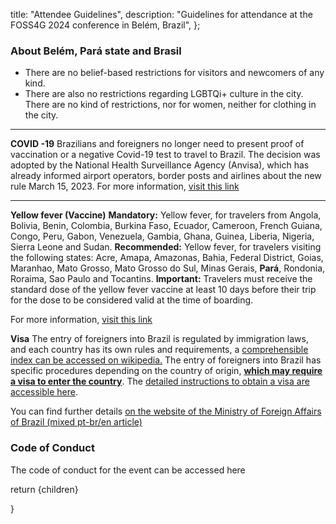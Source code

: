 
  title: "Attendee Guidelines",
  description:
    "Guidelines for attendance at the FOSS4G 2024 conference in Belém, Brazil",
};

### About Belém, Pará state and Brasil

- There are no belief-based restrictions for visitors and newcomers of any kind.
- There are also no restrictions regarding LGBTQi+ culture in the city. There are no kind of restrictions, nor for women, neither for clothing in the city.

---

**COVID -19**
Brazilians and foreigners no longer need to present proof of vaccination or a negative Covid-19 test to travel to Brazil. The decision was adopted by the National Health Surveillance Agency (Anvisa), which has already informed airport operators, border posts and airlines about the new rule March 15, 2023.
For more information, [visit this link](https://www.gov.br/anvisa/pt-br/english/coronavirus)

---

**Yellow fever (Vaccine)**
**Mandatory:** Yellow fever, for travelers from Angola, Bolivia, Benin, Colombia, Burkina Faso, Ecuador, Cameroon, French Guiana, Congo, Peru, Gabon, Venezuela, Gambia, Ghana, Guinea, Liberia, Nigeria, Sierra Leone and Sudan.
**Recommended:** Yellow fever, for travelers visiting the following states: Acre, Amapa, Amazonas, Bahia, Federal District, Goias, Maranhao, Mato Grosso, Mato Grosso do Sul, Minas Gerais, **Pará**, Rondonia, Roraima, Sao Paulo and Tocantins.
**Important:** Travelers must receive the standard dose of the yellow fever vaccine at least 10 days before their trip for the dose to be considered valid at the time of boarding.

For more information, [visit this link](https://www.gov.br/saude/pt-br/assuntos/saude-de-a-a-z/s/saude-do-viajante/vacina-para-viajantes#:~:text=No%20entanto%2C%20o%20Minist%C3%A9rio%20da,%2C%20rub%C3%A9ola%2C%20difteria%20e%20t%C3%A9tano)

**Visa**
The entry of foreigners into Brazil is regulated by immigration laws, and each country has its own rules and requirements, a [comprehensible index can be accessed on wikipedia.](https://en.wikipedia.org/wiki/Visa_policy_of_Brazil) The entry of foreigners into Brazil has specific procedures depending on the country of origin, **[which may require a visa to enter the country](https://www.gov.br/mre/pt-br/assuntos/portal-consular/QGRVsimplesing12JAN24.pdf)**.
The [detailed instructions to obtain a visa are accessible here](https://formulario-mre.serpro.gov.br/sci/pages/web/ui/#/instrucoes-iniciais-visto).

You can find further details [on the website of the Ministry of Foreign Affairs of Brazil (mixed pt-br/en article)](https://www.gov.br/mre/pt-br/assuntos/portal-consular/vistos/informacoes-sobre-vistos-para-estrangeiros-viajarem-ao-brasil)

### Code of Conduct

<Link href="code-of-conduct/">
  The code of conduct for the event can be accessed here
</Link>

  return <MdxLayout metadata={metadata}>{children}</MdxLayout>


}
